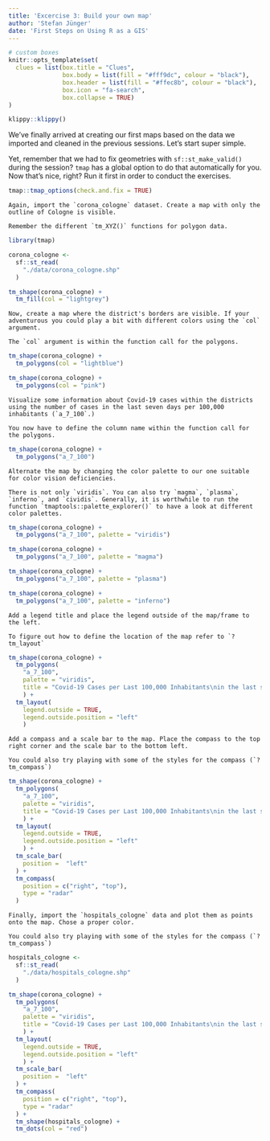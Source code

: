 ```yaml
---
title: 'Excercise 3: Build your own map'
author: 'Stefan Jünger'
date: 'First Steps on Using R as a GIS'
---
```


```r
# custom boxes
knitr::opts_template$set(
  clues = list(box.title = "Clues",
               box.body = list(fill = "#fff9dc", colour = "black"),
               box.header = list(fill = "#ffec8b", colour = "black"),
               box.icon = "fa-search",
               box.collapse = TRUE)
)
```

```r
klippy::klippy()
```

We've finally arrived at creating our first maps based on the data we imported and cleaned in the previous sessions. Let's start super simple. 

Yet, remember that we had to fix geometries with `sf::st_make_valid()` during the session? `tmap` has a global option to do that automatically for you. Now that's nice, right? Run it first in order to conduct the exercises.

```r
tmap::tmap_options(check.and.fix = TRUE)
```

```block
Again, import the `corona_cologne` dataset. Create a map with only the outline of Cologne is visible.
```

```block
Remember the different `tm_XYZ()` functions for polygon data.
```

```r
library(tmap)

corona_cologne <-
  sf::st_read(
    "./data/corona_cologne.shp"
  )

tm_shape(corona_cologne) +
  tm_fill(col = "lightgrey") 
```

```block
Now, create a map where the district's borders are visible. If your adventurous you could play a bit with different colors using the `col` argument.
```

```block
The `col` argument is within the function call for the polygons.
```

```r
tm_shape(corona_cologne) +
  tm_polygons(col = "lightblue") 

tm_shape(corona_cologne) +
  tm_polygons(col = "pink") 
```

```block
Visualize some information about Covid-19 cases within the districts using the number of cases in the last seven days per 100,000 inhabitants (`a_7_100`.)
```

```block
You now have to define the column name within the function call for the polygons.
```

```r
tm_shape(corona_cologne) +
  tm_polygons("a_7_100") 
```

```block
Alternate the map by changing the color palette to our one suitable for color vision deficiencies.
```

```block
There is not only `viridis`. You can also try `magma`, `plasma`, `inferno`, and `cividis`. Generally, it is worthwhile to run the function `tmaptools::palette_explorer()` to have a look at different color palettes.
```

```r
tm_shape(corona_cologne) +
  tm_polygons("a_7_100", palette = "viridis") 

tm_shape(corona_cologne) +
  tm_polygons("a_7_100", palette = "magma") 

tm_shape(corona_cologne) +
  tm_polygons("a_7_100", palette = "plasma") 

tm_shape(corona_cologne) +
  tm_polygons("a_7_100", palette = "inferno") 
```

```block
Add a legend title and place the legend outside of the map/frame to the left.
```

```block
To figure out how to define the location of the map refer to `?tm_layout`
```

```r
tm_shape(corona_cologne) +
  tm_polygons(
    "a_7_100", 
    palette = "viridis",
    title = "Covid-19 Cases per Last 100,000 Inhabitants\nin the last seven days "
    ) +
  tm_layout(
    legend.outside = TRUE,
    legend.outside.position = "left"
    )
```

```block
Add a compass and a scale bar to the map. Place the compass to the top right corner and the scale bar to the bottom left.
```

```block
You could also try playing with some of the styles for the compass (`?tm_compass`)
```

```r
tm_shape(corona_cologne) +
  tm_polygons(
    "a_7_100", 
    palette = "viridis",
    title = "Covid-19 Cases per Last 100,000 Inhabitants\nin the last seven days "
    ) +
  tm_layout(
    legend.outside = TRUE,
    legend.outside.position = "left"
    ) +
  tm_scale_bar(
    position =  "left"
  ) +
  tm_compass(
    position = c("right", "top"),
    type = "radar"
  )
```

```block
Finally, import the `hospitals_cologne` data and plot them as points onto the map. Chose a proper color.
```

```block
You could also try playing with some of the styles for the compass (`?tm_compass`)
```

```r
hospitals_cologne <- 
  sf::st_read(
    "./data/hospitals_cologne.shp"
  )

tm_shape(corona_cologne) +
  tm_polygons(
    "a_7_100", 
    palette = "viridis",
    title = "Covid-19 Cases per Last 100,000 Inhabitants\nin the last seven days "
    ) +
  tm_layout(
    legend.outside = TRUE,
    legend.outside.position = "left"
    ) +
  tm_scale_bar(
    position =  "left"
  ) +
  tm_compass(
    position = c("right", "top"),
    type = "radar"
  ) +
  tm_shape(hospitals_cologne) +
  tm_dots(col = "red")
```



